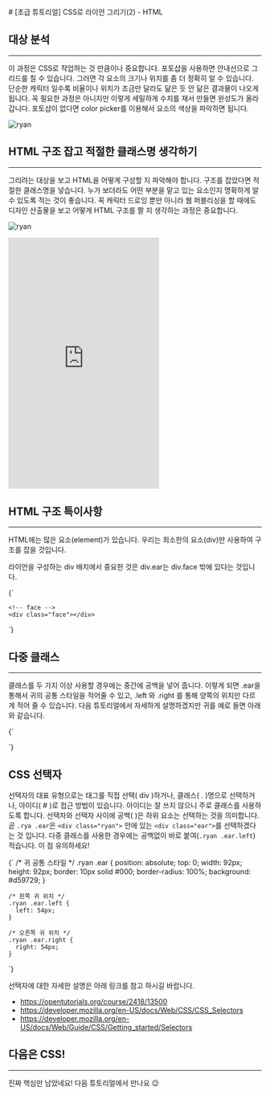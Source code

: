 
<LayoutBase type="mdx" date="2016.11">
  # [초급 튜토리얼] CSS로 라이언 그리기(2) - HTML

  ## 대상 분석
  ---
  이  과정은 CSS로 작업하는 것 만큼이나 중요합니다. 포토샵을 사용하면 안내선으로 그리드를 칠 수 있습니다. 그러면 각 요소의 크기나 위치를 좀 더 정확히 알 수 있습니다. 단순한 캐릭터 일수록 비율이나 위치가 조금만 달라도 닮은 듯 안 닮은 결과물이 나오게 됩니다. 꼭 필요한 과정은 아니지만 이렇게 세밀하게 수치를 재서 만들면 완성도가 올라갑니다. 포토샵이 없다면 color picker를 이용해서 요소의 색상을 파악하면 됩니다.

  ![ryan](/images/experience/mmt/ryan11.png)




  ## HTML 구조 잡고 적절한 클래스명 생각하기
  ---
  그리려는 대상을 보고 HTML을 어떻게 구성할 지 파악해야 합니다. 구조를 잡았다면 적절한 클래스명을 넣습니다. 누가 보더라도 어떤 부분을 맡고 있는 요소인지 명확하게 알 수 있도록 적는 것이 좋습니다. 꼭 캐릭터 드로잉 뿐만 아니라 웹 퍼블리싱을 할 때에도 디자인 산출물을 보고 어떻게 HTML 구조를 짤 지 생각하는 과정은 중요합니다.

  ![ryan](/images/experience/mmt/ryan12.png)


  <iframe height="500" scrolling="no" title="[CSS Drawing] Basic Tutorial - 06. mouth" src="https://codepen.io/zineeworld/embed/MbJMoV?default-tab=html%2Cresult" frameBorder="no" loading="lazy" allowTransparency="true" allowFullScreen="true">
    See the Pen <a href="https://codepen.io/zineeworld/pen/MbJMoV">
    [CSS Drawing] Basic Tutorial - 06. mouth</a> by zinee (<a href="https://codepen.io/zineeworld">@zineeworld</a>)
    on <a href="https://codepen.io">CodePen</a>.
  </iframe>


  ## HTML 구조 특이사항
  ---
  HTML에는 많은 요소(element)가 있습니다. 우리는 최소한의 요소(div)만 사용하여 구조를 잡을 것입니다.

  라이언을 구성하는 div 배치에서 중요한 것은 div.ear는 div.face 밖에 있다는 것입니다.

  <CodeBlock language="css">{`
  <div class="ryan">
    <!-- ear -->
    <div class="ear left"></div>
    <div class="ear right"></div>

    <!-- face -->
    <div class="face"></div>
  </div>
  `}
  </CodeBlock>




  ## 다중 클래스
  ---
  클래스를 두 가지 이상 사용할 경우에는 중간에 공백을 넣어 줍니다. 이렇게 되면 .ear을 통해서 귀의 공통 스타일을 적어줄 수 있고, .left 와 .right 를 통해 양쪽의 위치만 다르게 적어 줄 수 있습니다. 다음 튜토리얼에서 자세하게 설명하겠지만 귀를 예로 들면 아래와 같습니다.

  <CodeBlock language="html">{`
  <!-- 한 가지 요소에 여러개의 클래스를 넣을 수 있습니다. -->
  <div class="ryan">
    <div class="ear left"></div>
    <div class="ear right"></div>
  </div>
  `}
  </CodeBlock>



  ## CSS 선택자

  선택자의 대표 유형으로는 태그를 직접 선택( div )하거나, 클래스( . )명으로 선택하거나,  아이디( # )로 접근 방법이 있습니다.
  아이디는 잘 쓰지 않으니 주로 클래스를 사용하도록 합니다.
  선택자와 선택자 사이에 공백(&nbsp;)은 하위 요소는 선택하는 것을 의미합니다.
  곧 `.rya .ear`은 `<div class="ryan">` 안에 있는 `<div class="ear">`를 선택하겠다는 것 입니다.
  다중 클래스를 사용한 경우에는 공백없이 바로 붙여(`.ryan .ear.left`) 적습니다. 이 점 유의하세요!

  <CodeBlock language="css">{`
    /* 귀 공통 스타일 */
    .ryan .ear {
      position: absolute;
      top: 0;
      width: 92px;
      height: 92px;
      border: 10px solid #000;
      border-radius: 100%;
      background: #d59729;
    }

    /* 왼쪽 귀 위치 */
    .ryan .ear.left {
      left: 54px;
    }

    /* 오른쪽 귀 위치 */
    .ryan .ear.right {
      right: 54px;
    }
  `}
  </CodeBlock>

  선택자에 대한 자세한 설명은 아래 링크를 참고 하시길 바랍니다.

  - <a href="https://opentutorials.org/course/2418/13500" target="_blank">https://opentutorials.org/course/2418/13500</a>
  - <a href="https://developer.mozilla.org/en-US/docs/Web/CSS/CSS_Selectors" target="_blank">https://developer.mozilla.org/en-US/docs/Web/CSS/CSS_Selectors</a>
  - <a href="https://developer.mozilla.org/en-US/docs/Web/Guide/CSS/Getting_started/Selectors" target="_blank">https://developer.mozilla.org/en-US/docs/Web/Guide/CSS/Getting_started/Selectors</a>



  ## 다음은 CSS!
  ---
  진짜 핵심만 남았네요! 다음 튜토리얼에서 만나요 😉
</LayoutBase>